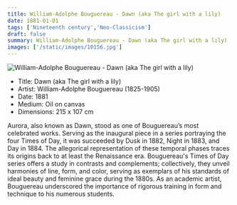 ```yaml
---
title: William-Adolphe Bouguereau - Dawn (aka The girl with a lily)
date: 1881-01-01
tags: ['Nineteenth century','Neo-Classicism']
draft: false
summary: William-Adolphe Bouguereau - Dawn (aka The girl with a lily)
images: ['/static/images/10156.jpg']
---
```


![William-Adolphe Bouguereau - Dawn (aka The girl with a lily)](/static/images/10156.jpg)

* Title: Dawn (aka The girl with a lily)
* Artist: William-Adolphe Bouguereau (1825-1905)
* Date: 1881
* Medium: Oil on canvas
* Dimensions: 215 x 107 cm

Aurora, also known as Dawn, stood as one of Bouguereau’s most celebrated works. Serving as the inaugural piece in a series portraying the four Times of Day, it was succeeded by Dusk in 1882, Night in 1883, and Day in 1884. The allegorical representation of these temporal phases traces its origins back to at least the Renaissance era. Bouguereau's Times of Day series offers a study in contrasts and complements; collectively, they unveil harmonies of line, form, and color, serving as exemplars of his standards of ideal beauty and feminine grace during the 1880s. As an academic artist, Bouguereau underscored the importance of rigorous training in form and technique to his numerous students. 
